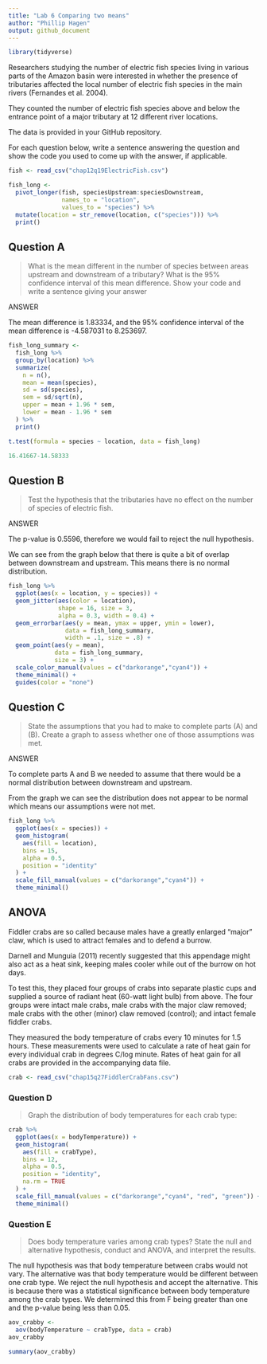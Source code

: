 ```yaml
---
title: "Lab 6 Comparing two means"
author: "Phillip Hagen"
output: github_document
---
```

```r
library(tidyverse)
```

Researchers studying the number of electric fish species living in various parts of the Amazon basin were interested in whether the presence of tributaries affected the local number of electric fish species in the main rivers (Fernandes et al. 2004).

They counted the number of electric fish species above and below the entrance point of a major tributary at 12 different river locations.

The data is provided in your GitHub repository.

For each question below, write a sentence answering the question and show the code you used to come up with the answer, if applicable.

```r
fish <- read_csv("chap12q19ElectricFish.csv")

fish_long <- 
  pivot_longer(fish, speciesUpstream:speciesDownstream,
               names_to = "location",
               values_to = "species") %>% 
  mutate(location = str_remove(location, c("species"))) %>% 
  print()

```

## Question A

> What is the mean different in the number of species between areas upstream and downstream of a tributary? What is the 95% confidence interval of this mean difference. Show your code and write a sentence giving your answer

ANSWER

The mean difference is 1.83334, and the 95% confidence interval of the mean difference is -4.587031 to 8.253697. 
```r
fish_long_summary <-
  fish_long %>% 
  group_by(location) %>% 
  summarize(
    n = n(),
    mean = mean(species),
    sd = sd(species),
    sem = sd/sqrt(n),
    upper = mean + 1.96 * sem,
    lower = mean - 1.96 * sem
  ) %>% 
  print()

t.test(formula = species ~ location, data = fish_long)

16.41667-14.58333
```

## Question B

> Test the hypothesis that the tributaries have no effect on the number of species of electric fish.

ANSWER

The p-value is 0.5596, therefore we would fail to reject the null hypothesis. 

We can see from the graph below that there is quite a bit of overlap between downstream and upstream. This means there is no normal distribution. 
```r
fish_long %>% 
  ggplot(aes(x = location, y = species)) +
  geom_jitter(aes(color = location), 
              shape = 16, size = 3, 
              alpha = 0.3, width = 0.4) +
  geom_errorbar(aes(y = mean, ymax = upper, ymin = lower), 
                data = fish_long_summary, 
                width = .1, size = .8) +
  geom_point(aes(y = mean), 
             data = fish_long_summary, 
             size = 3) +
  scale_color_manual(values = c("darkorange","cyan4")) +
  theme_minimal() +
  guides(color = "none")
```

## Question C

> State the assumptions that you had to make to complete parts (A) and (B). Create a graph to assess whether one of those assumptions was met.

ANSWER

To complete parts A and B we needed to assume that there would be a normal distribution between downstream and upstream. 

From the graph we can see the distribution does not appear to be normal which means our assumptions were not met. 
```r
fish_long %>% 
  ggplot(aes(x = species)) +
  geom_histogram(
    aes(fill = location), 
    bins = 15, 
    alpha = 0.5, 
    position = "identity"
  ) +
  scale_fill_manual(values = c("darkorange","cyan4")) +
  theme_minimal()
```

## ANOVA

Fiddler crabs are so called because males have a greatly enlarged "major" claw, which is used to attract females and to defend a burrow.

Darnell and Munguia (2011) recently suggested that this appendage might also act as a heat sink, keeping males cooler while out of the burrow on hot days.

To test this, they placed four groups of crabs into separate plastic cups and supplied a source of radiant heat (60-watt light bulb) from above. The four groups were intact male crabs, male crabs with the major claw removed; male crabs with the other (minor) claw removed (control); and intact female fiddler crabs.

They measured the body temperature of crabs every 10 minutes for 1.5 hours. These measurements were used to calculate a rate of heat gain for every individual crab in degrees C/log minute. Rates of heat gain for all crabs are provided in the accompanying data file.

```r
crab <- read_csv("chap15q27FiddlerCrabFans.csv")
```


### Question D

> Graph the distribution of body temperatures for each crab type:

```r
crab %>% 
  ggplot(aes(x = bodyTemperature)) +
  geom_histogram(
    aes(fill = crabType),
    bins = 12, 
    alpha = 0.5, 
    position = "identity", 
    na.rm = TRUE
  ) +
  scale_fill_manual(values = c("darkorange","cyan4", "red", "green")) +
  theme_minimal()
```

### Question E

> Does body temperature varies among crab types? State the null and alternative hypothesis, conduct and ANOVA, and interpret the results.

The null hypothesis was that body temperature between crabs would not vary. The alternative was that body temperature would be different between one crab type. 
We reject the null hypothesis and accept the alternative. This is because there was a statistical significance between body temperature among the crab types. We determined this from F being greater than one and the p-value being less than 0.05. 
```r
aov_crabby <-
  aov(bodyTemperature ~ crabType, data = crab)
aov_crabby

summary(aov_crabby)
```